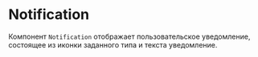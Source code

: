 

<Meta title="Компоненты/Notification" of={NotificationStories} />

# Notification

Компонент `Notification` отображает пользовательское уведомление,
состоящее из иконки заданного типа и текста уведомление.

<Canvas of={NotificationStories.Unread} />
